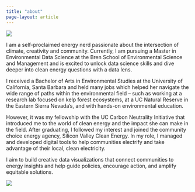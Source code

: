 ```yaml
---
title: "about"
page-layout: article
---
```


::: grid
::: g-col-4
![](images/kelp-profile-pic.png)
:::

::: g-col-8
I am a self-proclaimed energy nerd passionate about the intersection of climate, creativity and community. Currently, I am pursuing a Master in Environmental Data Science at the Bren School of Environmental Science and Management and is excited to unlock data science skills and dive deeper into clean energy questions with a data lens.
:::
:::

::: column-body
I received a Bachelor of Arts in Environmental Studies at the University of California, Santa Barbara and held many jobs which helped her navigate the wide range of paths within the environmental field -- such as working at a research lab focused on kelp forest ecosystems, at a UC Natural Reserve in the Eastern Sierra Nevada's, and with hands-on environmental education.
:::

::: column-body-outset
However, it was my fellowship with the UC Carbon Neutrality Initiative that introduced me to the world of clean energy and the impact she can make in the field. After graduating, I followed my interest and joined the community choice energy agency, Silicon Valley Clean Energy. In my role, I managed and developed digital tools to help communities electrify and take advantage of their local, clean electricity.

I aim to build creative data visualizations that connect communities to energy insights and help guide policies, encourage action, and amplify equitable solutions.
:::

::: column-body
![](images/logo_cm.png)
:::
